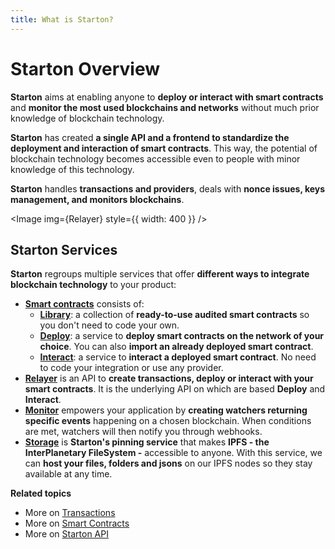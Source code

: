```yaml
---
title: What is Starton?
---
```



# Starton Overview

**Starton** aims at enabling anyone to **deploy or interact with smart contracts** and **monitor the most used blockchains and networks** without much prior knowledge of blockchain technology.

**Starton** has created **a single API and a frontend to standardize the deployment and interaction of smart contracts**.
This way, the potential of blockchain technology becomes accessible even to people with minor knowledge of this technology.

**Starton** handles **transactions and providers**, deals with **nonce issues, keys management, and monitors blockchains**.

<Image img={Relayer} style={{ width: 400 }} />

## Starton Services

**Starton** regroups multiple services that offer **different ways to integrate blockchain technology** to your product:

-   **[Smart contracts](/smart-contract/understanding-smart-contracts.mdx)** consists of:
    -   **[Library](/smart-contract/deploying-a-smart-contract.mdx)**: a collection of **ready-to-use audited smart contracts** so you don't need to code your own.
    -   **[Deploy](/smart-contract/deploying-from-bytecode.mdx)**: a service to **deploy smart contracts on the network of your choice**. You can also **import an already deployed smart contract**.
    -   **[Interact](/smart-contract/interacting-with-a-smart-contract.mdx)**: a service to **interact a deployed smart contract**. No need to code your integration or use any provider.
-   **[Relayer](/transactions/understanding-the-relayer.mdx)** is an API to **create transactions, deploy or interact with your smart contracts**. It is the underlying API on which are based **Deploy** and **Interact**.
-   **[Monitor](/watcher/understanding-watchers.mdx)** empowers your application by **creating watchers returning specific events** happening on a chosen blockchain.
    When conditions are met, watchers will then notify you through webhooks.
-   **[Storage](/ipfs/understanding-ipfs.mdx)** is **Starton's pinning service** that makes **IPFS - the InterPlanetary FileSystem -** accessible to anyone.
    With this service, we can **host your files, folders and jsons** on our IPFS nodes so they stay available at any time.

**Related topics**

-   More on [Transactions](/transactions/creating-a-transaction.mdx)
-   More on [Smart Contracts](/smart-contract/understanding-smart-contracts.mdx)
-   More on [Starton API](/developer/api.mdx)
